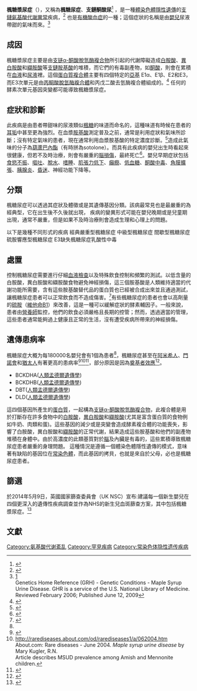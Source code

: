 {{medical}}
{{Infobox disease |
  Name           = Maple syrup urine disease|
  ICD10          = {{ICD10|E|71|0|e|70}} |
  ICD9           = {{ICD9|270.3}} |
  ICDO           = |
  Image          = L-isoleucine-skeletal.svg |
  Caption        = 異白胺酸(如上圖)、白胺酸和纈胺酸都是會因為楓糖尿症而堆積的支鏈胺基酸 |
  OMIM           = 248600 |
  OMIM_mult      = |
  MedlinePlus    = 000373 |
  eMedicineSubj  = ped |
  eMedicineTopic = 1368 |
  DiseasesDB     = 7820 |
  MeshID         = D008375 |
}}
'''楓糖漿尿症'''（{{lang-en|MSUD, Maple syrup urine disease}}），又稱為'''楓糖尿症'''、'''支鏈酮酸尿'''<ref>{{cite journal |pmid=10234605 |date=April 1999 |author=Podebrad F, Heil M, Reichert S, Mosandl A, Sewell AC, Böhles H |title=4,5-dimethyl-3-hydroxy-25H-furanone (sotolone)--the odour of maple syrup urine disease |volume=22 |issue=2 |pages=107–114 |journal=Journal of Inherited Metabolic Disease |doi=10.1023/A:1005433516026}}</ref> ，是一種[[體染色體|體染色體]][[隱性遺傳|隱性遺傳]]的[[支鏈氨基酸|支鏈氨基酸]][[代謝異常|代謝異常]]疾病，<ref>{{cite journal |author=Ogier de Baulny H, Saudubray JM |title=Branched-chain organic acidurias |journal=Semin Neonatol. |volume=7 |issue=1 |pages=65–74 |year=2002 |pmid=12069539 |doi=10.1053/siny.2001.0087 }}</ref> 也是[[有機酸血症|有機酸血症]]的一種；這個症狀的名稱是由[[嬰兒|嬰兒]]尿液帶甜的氣味而來。<ref>[http://ghr.nlm.nih.gov/condition=maplesyrupurinedisease] {{Wayback|url=http://ghr.nlm.nih.gov/condition=maplesyrupurinedisease |date=20100412042849 }}<br/>Genetics Home Reference (GRH) - Genetic Conditions - Maple Syrup Urine Disease. GHR is a service of the U.S. National Library of Medicine. Reviewed February 2006; Published June 12, 2009</ref>

==成因==
楓糖漿尿症主要是由[[支链α-酮酸脫氫酶複合物|支链α-酮酸脫氫酶複合物]]所引起的代謝障礙造成[[白胺酸|白胺酸]]、[[異白胺酸|異白胺酸]]和[[纈胺酸|纈胺酸]]等[[支鏈胺基酸|支鏈胺基酸]]的堆積，而它們的有毒副產物，如[[酮酸|酮酸]]，則會在累積在[[血液|血液]]和[[尿液|尿液]]裡。這個[[蛋白質複合體|蛋白質複合體]]主要有四個特定的[[亞基|亞基]] E1α、E1β、E2和E3，而E3次單元是由[[丙酮酸脫氫酶複合體|丙酮酸脫氫酶複合體]]和丙戊二酸去氫酶複合體組成的。<ref name="Tietz2011">{{cite book |last1= Pasquali |first1= Marzia |last2= Longo |first2= Nicola |editor1-last= Burtis |editor1-first= Carl A. |editor2-last= Ashwood |editor2-first= Edward R. |editor3-last= Bruns |editor3-first= David E. |title= Tietz Textbook of Clinical Chemistry and Molecular Diagnostics |url= http://books.google.com/books?id=AiEV_gAACAAJ |edition=5th |date= December 13, 2011 |publisher= Elsevier Health Sciences |isbn= 978-1-4160-6164-9 |page=2062 |chapter= 58. Newborn screening and inborn errors of metabolism }}</ref> 任何的酵素次單元基因突變都可能導致楓糖漿尿症。

==症狀和診斷==
此疾病是由患者帶甜味的尿液類似[[楓糖|楓糖]]的味道而命名的，這種味道有時候在患者的[[耳垢|耳垢]]中甚至更為強烈。在血漿[[胺基酸|胺基酸]]測定普及之前，通常是利用症狀和氣味所診斷；沒有特定氣味的患者，現在通常利用血漿胺基酸的特定濃度診斷。<ref name=omim>{{cite web|title=#248600  Maple Syrup Urine Disease; MSUD|url=http://omim.org/entry/248600|accessdate=2012-11-04|publisher=Johns Hopkins University|archive-date=2021-03-25|archive-url=https://web.archive.org/web/20210325011323/https://omim.org/entry/248600|dead-url=no}}</ref>造成此氣味的分子為[[葫蘆巴內酯|葫蘆巴內酯]]（有時拼為sotolone）。而具有此疾病的嬰兒出生時看起來很健康，但若不及時治療，則會有嚴重的[[腦損傷|腦損傷]]，最終死亡<ref name=GeneReviews>{{Cite book |last1= Strauss |first1= Kevin A |last2= Puffenberger |first2= Erik G |last3= Morton |first3= D Holmes |editor1-last= Pagon |editor1-first= Roberta A |editor2-last= Bird |editor2-first= Thomas D |editor3-last= Dolan |editor3-first= Cynthia R |editor4-last= Stephens |editor4-first= Karen |editor5-last= Adam |editor5-first= Margaret P |publication-date= December 15, 2009 |date= January 30, 2006 |title= GeneReviews™ [Internet] |chapter= Maple Syrup Urine Disease |chapter-url= http://www.ncbi.nlm.nih.gov/books/NBK1319/ |publisher= University of Washington, Seattle |pmid= 20301495 |url= http://www.ncbi.nlm.nih.gov/books/NBK1116/ |accessdate= May 15, 2012 |postscript= <!-- Bot inserted parameter. Either remove it; or change its value to "." for the cite to end in a ".", as necessary. -->{{inconsistent citations}} |archive-date= 2021-03-30 |archive-url= https://web.archive.org/web/20210330141148/https://www.ncbi.nlm.nih.gov/books/NBK1116/ |dead-url= no }}</ref>。嬰兒早期症狀包括[[食慾不振|食慾不振]]、[[嘔吐|嘔吐]]、[[脫水|脫水]]、[[嗜睡|嗜睡]]、[[肌張力低下|肌張力低下]]、[[癲癇|癲癇]]、[[低血糖|低血糖]]、[[酮酸中毒|酮酸中毒]]、[[角膜擴張|角膜擴張]]、[[胰腺炎|胰腺炎]]、[[昏迷|昏迷]]、神經功能下降等。

==分類==
楓糖尿症可以透過其症狀及體徵或是其遺傳基因分類。該病最常見也是最嚴重的為經典型，它在出生後不久後就出現，
疾病的變異形式可能在嬰兒晚期或是兒童期出現，通常不嚴重，但是如果不及時治療則會造成生理和心理上的問題。

以下是幾種不同形式的疾病
經典嚴重型楓糖尿症
中級型楓糖尿症
間歇型楓糖尿症
硫胺響應型楓糖尿症
E3缺失楓糖尿症乳酸性中毒

==處置==
控制楓糖尿症需要進行仔細[[血液檢查|血液檢查]]以及特殊飲食控制和頻繁的測試。以低含量的白胺酸，異白胺酸和纈胺酸食物避免神經損傷，這三個胺基酸是人類維持適當的代謝功能所需要，含有這些胺基酸替代品的蛋白質也已經被合成出來並且通過測試，讓楓糖尿症患者可以正常飲食而不造成傷害。<ref name="psynth">{{cite journal |author=Hallam P, Lilburn M, Lee PJ |title=A new protein substitute for adolescents and adults with maple syrup urine disease (MSUD) |journal=J. Inherit. Metab. Dis. |volume=28 |issue=5 |pages=665–672 |year=2005 |pmid=16151896 |doi=10.1007/s10545-005-0061-6}}</ref>有些楓糖尿症的患者也會以高劑量的[[硫胺|硫胺]]（[[維他命B1|維他命B1]]）來改善，這是一種可以緩解症狀的酵素輔因子。一般來說，患者由[[營養師|營養師]]監控，他們的飲食必須嚴格且長期的控管；然而，透過適當的管理，這些患者通常能夠過上健康且正常的生活，沒有遭受疾病所帶來的神經損傷。

==遺傳患病率==
{{File2
|zh-cn=Autorecessive (zh-cn).svg 
|zh-tw=Autorecessive (zh-tw).svg
|thumb|right|楓糖尿症是藉由體染色體隱性遺傳的}}
楓糖尿症大概为每180000名嬰兒會有1個為患者<ref name="msudam" />，楓糖尿症甚至在[[阿米希人|阿米希人]]、[[門諾會|門諾會]]和[[猶太人|猶太人]]有著更高的患病率<ref name="msudmp">{{cite journal |author=Puffenberger EG |title=Genetic heritage of Old Order Mennonites in southeastern Pennsylvania |journal=[[Am_J_Med_Genet_C_Semin_Med_Genet|Am J Med Genet C Semin Med Genet]] |volume=121 |issue=1 |pages=18–31 |year=2003 |pmid=12888983 |doi=10.1002/ajmg.c.20003 }}</ref><ref name="msudam">[http://rarediseases.about.com/od/rarediseases1/a/062004.htm http://rarediseases.about.com/od/rarediseases1/a/062004.htm] {{Wayback|url=http://rarediseases.about.com/od/rarediseases1/a/062004.htm |date=20160304063527 }} <br>About.com: Rare diseases - June 2004. ''Maple syrup urine disease'' by Mary Kugler, R.N. <br>Article describes MSUD prevalence among Amish and Mennonite children.</ref><ref name="msudaj">{{Cite web |url=http://www.mazornet.com/genetics/MapleSyrup.htm |title=http://www.mazornet.com/genetics/MapleSyrup.htm |access-date=2014-06-23 |archive-date=2018-08-27 |archive-url=https://web.archive.org/web/20180827075254/http://www.mazornet.com/genetics/MapleSyrup.htm |dead-url=no }}</ref>，部分原因是因為[[奠基者效應|奠基者效應]]<ref name="fe">{{cite journal |author=Jaworski MA, Severini A, Mansour G, Konrad HM, Slater J, Henning K, Schlaut J, Yoon JW, Pak CY, Maclaren N, et al. |title=Genetic conditions among Canadian Mennonites: evidence for a founder effect among the old country (Chortitza) Mennonites |journal=Clin Invest Med |volume=12 |issue=2 |pages=127–141 |year=1989 |pmid=2706837 }}</ref>。
*BCKDHA([[人類孟德爾遺傳學|人類孟德爾遺傳學]])
*BCKDHB([[人類孟德爾遺傳學|人類孟德爾遺傳學]])
*DBT([[人類孟德爾遺傳學|人類孟德爾遺傳學]])
*DLD([[人類孟德爾遺傳學|人類孟德爾遺傳學]])
這四個基因所產生的[[蛋白質|蛋白質]]，一起構為[[支链α-酮酸脫氫酶複合物|支链α-酮酸脫氫酶複合物]]，此複合體是用於打斷存在許多食物中的[[白胺酸|白胺酸]]，[[異白胺酸|異白胺酸]]和[[纈胺酸|纈胺酸]](尤其是富含蛋白質的食物例如牛奶、肉類和蛋)。這些基因的減少或是突變會造成酵素複合體的功能喪失，影響了白胺酸，異白胺酸和[[纈胺酸|纈胺酸]]的正常代謝，結果造成這些胺基酸和他們的副產物堆積在身體中。由於高濃度的此類基質對於[[腦|腦]]及內臟是有毒的，這些累積導致楓糖尿症患者嚴重的身理問題。
這種情況是遵循一個體染色體隱性遺傳的模式，意味著有缺陷的基因位在[[常染色體|常染色體]]，而此基因的拷貝，也就是來自於父母，必也是楓糖尿症患者。

==篩選==
於2014年5月9日，英國國家篩查委員會（UK NSC）宣布:建議每一個新生嬰兒在四個更深入的遺傳性疾病調查並作為NHS的新生兒血斑篩查方案，其中包括楓糖漿尿症。<ref>{{Cite web |url=http://newbornbloodspot.screening.nhs.uk/news.php?id=12456 |title=存档副本 |accessdate=2014-06-23 |archive-date=2015-06-10 |archive-url=https://web.archive.org/web/20150610085938/http://newbornbloodspot.screening.nhs.uk/news.php?id=12456 |dead-url=yes }}</ref>

==文獻==
{{reflist}}
{{Amino acid metabolic pathology}}
{{中华人民共和国第一批罕见病目录}}
{{Authority control}}
[[Category:氨基酸代谢紊乱|Category:氨基酸代谢紊乱]]
[[Category:罕見疾病|Category:罕見疾病]]
[[Category:常染色体隐性遗传疾病|Category:常染色体隐性遗传疾病]]